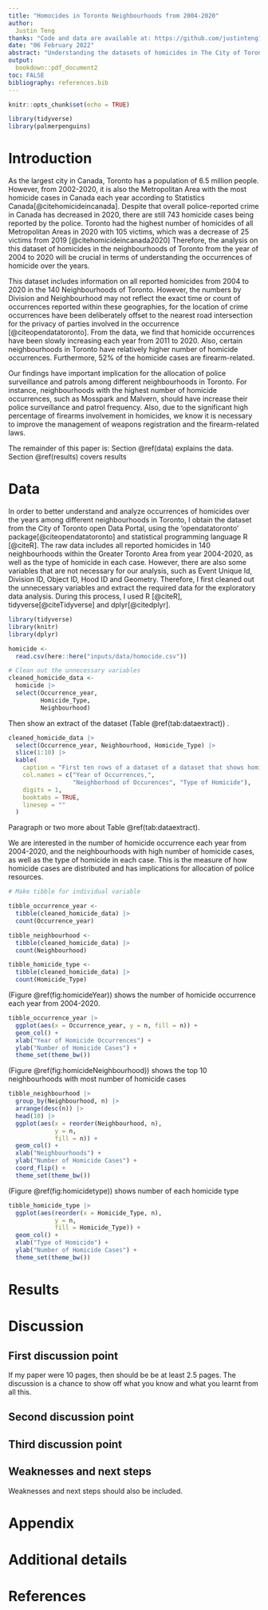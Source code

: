 ```yaml
---
title: "Homocides in Toronto Neighbourhoods from 2004-2020"
author: 
  Justin Teng 
thanks: "Code and data are available at: https://github.com/justinteng1999/starter_folder-main"
date: "06 February 2022"
abstract: "Understanding the datasets of homicides in The City of Toronto Neighbourhoods are crucial for determining the distribution of police resources among the neighborhoods. From the City of Toronto Open Portal, we obtain and analyze this data of homicide cases in Toronto neighbourhoods between the years of 2004-2020. We find that homicide occurrences have been slowly increasing each year from 2011 to 2020. Also, certain neighbourhoods in Toronto have relatively higher numbers of homicide occurrences. Moreover, there is a significant large percentage of homicides that are firearm-related. Our findings have implication for allocation of police surveillance, police patrols, and the management of weapons registration."
output:
  bookdown::pdf_document2
toc: FALSE
bibliography: references.bib
---
```


```r
knitr::opts_chunk$set(echo = TRUE)

library(tidyverse)
library(palmerpenguins)
```

# Introduction

As the largest city in Canada, Toronto has a population of 6.5 million people. However, from 2002-2020, it is also the Metropolitan Area with the most homicide cases in Canada each year according to Statistics Canada[@citehomicideincanada]. Despite that overall police-reported crime in Canada has decreased in 2020, there are still 743 homicide cases being reported by the police.  Toronto had the highest number of homicides of all Metropolitan Areas in 2020 with 105 victims, which was a decrease of 25 victims from 2019 [@citehomicideincanada2020]
Therefore, the analysis on this dataset of homicides in the neighbourhoods of Toronto from the year of 2004 to 2020 will be crucial in terms of understanding the occurrences of homicide over the years. 

This dataset includes information on all reported homicides from 2004 to 2020 in the 140 Neighbourhoods of Toronto. However, the numbers by Division and Neighbourhood may not reflect the exact time or count of occurrences reported within these geographies, for the location of crime occurrences have been deliberately offset to the nearest road intersection for the privacy of parties involved in the occurrence [@citeopendatatoronto]. From the data, we find that homicide occurrences have been slowly increasing each year from 2011 to 2020. Also, certain neighbourhoods in Toronto have relatively higher number of homicide occurrences. Furthermore, 52% of the homicide cases are firearm-related. 

Our findings have important implication for the allocation of police surveillance and patrols among different neighbourhoods in Toronto. For instance, neighbourhoods with the highest number of homicide occurrences, such as  Mosspark and Malvern, should have increase their police surveillance and patrol frequency. Also, due to the significant high percentage of firearms involvement in homicides, we know it is necessary to improve the management of weapons registration and the firearm-related laws. 


The remainder of this paper is: Section \@ref(data) explains the data. Section \@ref(results) covers results

# Data

In order to better understand and analyze occurrences of homicides over the years among different neighbourhoods in Toronto, I obtain the dataset from the City of Toronto open Data Portal, using the 'opendatatoronto' package[@citeopendatatoronto] and statistical programming language R [@citeR]. The raw data includes all reported homicides in 140 neighbourhoods within the Greater Toronto Area from year 2004-2020, as well as the type of homicide in each case. However, there are also some variables that are not necessary for our analysis, such as Event Unique Id, Division ID, Object ID, Hood ID and Geometry. Therefore, I first cleaned out the unnecessary variables and extract the required data for the exploratory data analysis. During this process, I used R [@citeR], tidyverse[@citeTidyverse] and dplyr[@citedplyr].

```r
library(tidyverse)
library(knitr)
library(dplyr)

homicide <- 
  read.csv(here::here("inputs/data/homocide.csv"))

# Clean out the unnecessary variables
cleaned_homicide_data <-
  homicide |>
  select(Occurrence_year, 
         Homicide_Type,
         Neighbourhood)
```

Then show an extract of the dataset (Table \@ref(tab:dataextract)) .

```r

cleaned_homicide_data |> 
  select(Occurrence_year, Neighbourhood, Homicide_Type) |>
  slice(1:10) |> 
  kable(
    caption = "First ten rows of a dataset of a dataset that shows homicide occurrence",
    col.names = c("Year of Occurrences,",
                  "Neighborhood of Occurences", "Type of Homicide"),
    digits = 1,
    booktabs = TRUE,
    linesep = ""
  )
```


Paragraph or two more about Table  \@ref(tab:dataextract).



We are interested in the number of homicide occurrence each year from 2004-2020, and the neighbourhoods with high number of homicide cases, as well as the type of homicide in each case. This is the measure of how homicide cases are distributed and has implications for allocation of police resources.


```r

# Make tibble for individual variable

tibble_occurrence_year <- 
  tibble(cleaned_homicide_data) |>
  count(Occurrence_year)

tibble_neighbourhood <- 
  tibble(cleaned_homicide_data) |>
  count(Neighbourhood)

tibble_homicide_type <- 
  tibble(cleaned_homicide_data) |>
  count(Homicide_Type)

```

(Figure \@ref(fig:homicideYear)) shows the number of homicide occurrence each year from 2004-2020.

```r

tibble_occurrence_year |> 
  ggplot(aes(x = Occurrence_year, y = n, fill = n)) +
  geom_col() +
  xlab("Year of Homicide Occurrences") +
  ylab("Number of Homicide Cases") +
  theme_set(theme_bw())

```

(Figure \@ref(fig:homicideNeighbourhood)) shows the top 10 neighbourhoods with most number of homicide cases

```r

tibble_neighbourhood |> 
  group_by(Neighbourhood, n) |>
  arrange(desc(n)) |>
  head(10) |>
  ggplot(aes(x = reorder(Neighbourhood, n), 
             y = n, 
             fill = n)) +
  geom_col() +
  xlab("Neighbourhoods") +
  ylab("Number of Homicide Cases") +
  coord_flip() +
  theme_set(theme_bw())
```

(Figure \@ref(fig:homicidetype)) shows number of each homicide type

```r

tibble_homicide_type |>
  ggplot(aes(reorder(x = Homicide_Type, n),
             y = n, 
             fill = Homicide_Type)) +
  geom_col() +
  xlab("Type of Homicide") +
  ylab("Number of Homicide Cases") +
  theme_set(theme_bw())
```


# Results

# Discussion

## First discussion point

If my paper were 10 pages, then should be be at least 2.5 pages. The discussion is a chance to show off what you know and what you learnt from all this. 

## Second discussion point

## Third discussion point

## Weaknesses and next steps

Weaknesses and next steps should also be included.

\newpage

\appendix

# Appendix {-}


# Additional details


\newpage


# References


